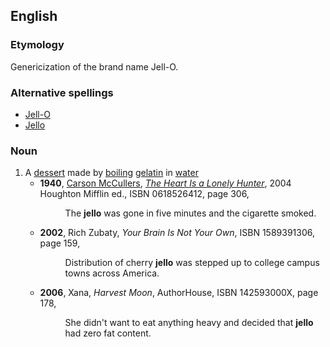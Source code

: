 {{wikipedia|gelatin dessert}}
==English==
===Etymology===
Genericization of the brand name Jell-O.
===Alternative spellings===
*[[Jell-O]]
*[[Jello]]
===Noun===
{{en-noun|-}}
#A [[dessert]] made by [[boil]]ing [[gelatin]] in [[water]]
#*'''1940''', [[w:Carson McCullers|Carson McCullers]], ''[[w:The Heart Is a Lonely Hunter|The Heart Is a Lonely Hunter]]'', 2004 Houghton Mifflin ed., ISBN 0618526412, page 306,
#*:The '''jello''' was gone in five minutes and the cigarette smoked.
#*'''2002''', Rich Zubaty, ''Your Brain Is Not Your Own'', ISBN 1589391306, page 159,
#*:Distribution of cherry '''jello''' was stepped up to college campus towns across America.
#*'''2006''', Xana, ''Harvest Moon'', AuthorHouse, ISBN 142593000X, page 178,
#*:She didn't want to eat anything heavy and decided that '''jello''' had zero fat content.